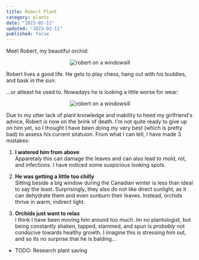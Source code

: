 ```yaml
---
title: Robert Plant
category: plants
date: "2023-02-11"
updated: "2023-02-11"
published: false
---
```


Meet Robert, my beautiful orchid:

<Center>
  <Image
    src="/images/robert-window.jpeg"
    alt="robert on a windowsill"
    width={2069}
    height={1177}
  />
</Center>

Robert lives a good life. He gets to play chess, hang out with his buddies, and bask in the sun:

<Center>
  <Stack
    images={[
      {
        src: "/images/robert-chess.jpeg",
        alt: "robert on a windowsill",
        width: 3024,
        height: 4032,
        className: "rotate-[6deg]",
      },
      {
        src: "/images/robert-money.jpeg",
        alt: "robert beside a money tree",
        width: 3024,
        height: 4032,
        className: "rotate-[-3deg]",
      },
      {
        src: "/images/robert-table.jpeg",
        alt: "robert sitting on the table",
        width: 3024,
        height: 4032,
        className: "rotate-[4deg]",
      },
    ]}
  />
</Center>

...or atleast he used to. Nowadays he is looking a little worse for wear:

<Center>
  <Image
    src="/images/robert-dying.jpg"
    alt="robert on a windowsill"
    width={1365}
    height={2048}
  />
</Center>

Due to my utter lack of plant knowledge and inability to heed my girlfriend's advice, Robert is now on the brink of death. I'm not quite ready to give up on him yet, so I thought I have been doing my very best (which is pretty bad) to assess his current sitatuion. From what I can tell, I have made 3 mistakes:

1. **I watered him from above**  
   Apparetaly this can damage the leaves and can also lead to mold, rot, and infections. I have noticed some suspicious looking spots.

<Center>
  <Stack
    images={[
      {
        src: "/images/robert-roots-1.jpg",
        alt: "robert root rot",
        width: 2048 / 2,
        height: 1365 / 2,
        className: "rotate-[2deg]",
      },
      {
        src: "/images/robert-roots-2.jpg",
        alt: "robert root rot",
        width: 2048 / 2,
        height: 1365 / 2,
        className: "rotate-[-3deg]",
      },
    ]}
  />
</Center>

2. **He was getting a little too chilly**  
   Sitting beside a big window during the Canadian winter is less than ideal to say the least. Surprisingly, they also do not like direct sunlight, as it can dehydrate them and even sunburn their leaves. Instead, orchids thrive in warm, indirect light.

3. **Orchids just want to relax**  
   I think I have been moving him around too much. Im no plantologist, but being constantly shaken, tapped, slammed, and spun is _probably_ not conducive towards healthy growth. I imagine this is stressing him out, and so its no surprise that he is balding...

- TODO: Research plant saving
